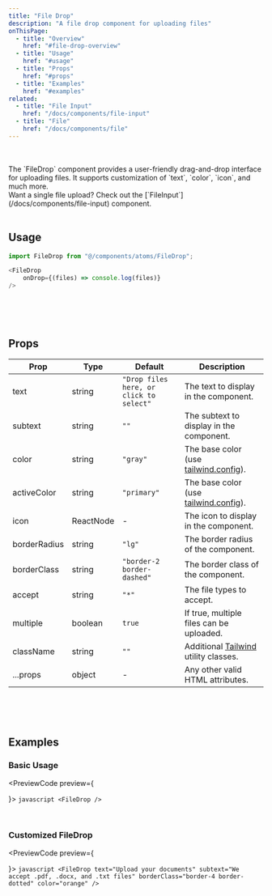 ```yaml
---
title: "File Drop"
description: "A file drop component for uploading files"
onThisPage:
  - title: "Overview"
    href: "#file-drop-overview"
  - title: "Usage"
    href: "#usage"
  - title: "Props"
    href: "#props"
  - title: "Examples"
    href: "#examples"
related:
  - title: "File Input"
    href: "/docs/components/file-input"
  - title: "File"
    href: "/docs/components/file"
---
```


<div id="file-drop-overview" />

<br/>

<div className="flex gap-4 mb-4 justify-center items-center">
    <FileDropDemo />
</div>

<br/>

<div>
    The `FileDrop` component provides a user-friendly drag-and-drop interface for uploading files.
    It supports customization of `text`, `color`, `icon`, and much more.
</div>

<Callout>
    Want a single file upload? Check out the [`FileInput`](/docs/components/file-input) component.
</Callout>

<br/>
<br/>
<Divider />

<div id="usage" />

## Usage

```javascript
import FileDrop from "@/components/atoms/FileDrop";

<FileDrop
    onDrop={(files) => console.log(files)}
/>
```

<br/>
<br/>
<br/>
<Divider />

<div id="props" />

## Props

| **Prop**     | **Type**  | **Default**                             | **Description**                                                 |
|--------------|-----------|-----------------------------------------|-----------------------------------------------------------------|
| text         | string    | `"Drop files here, or click to select"` | The text to display in the component.                           |
| subtext      | string    | `""`                                    | The subtext to display in the component.                        |
| color        | string    | `"gray"`                                | The base color (use [tailwind.config](/docs/tutorials/config)). |
| activeColor  | string    | `"primary"`                             | The base color (use [tailwind.config](/docs/tutorials/config)). |
| icon         | ReactNode | -                                       | The icon to display in the component.                           |
| borderRadius | string    | `"lg"`                                  | The border radius of the component.                             |
| borderClass  | string    | `"border-2 border-dashed"`              | The border class of the component.                              |
| accept       | string    | `"*"`                                   | The file types to accept.                                       |
| multiple     | boolean   | `true`                                  | If true, multiple files can be uploaded.                        |
| className    | string    | `""`                                    | Additional [Tailwind](https://tailwindcss.com) utility classes. |
| ...props     | object    | -                                       | Any other valid HTML attributes.                                |

<br/>
<br/>
<br/>
<Divider />

<div id="examples" />

## Examples

### Basic Usage

<PreviewCode preview={
    <div className="flex gap-4 mb-4 justify-center items-center">
        <FileDropDemo />
    </div>
}>
    ```javascript
    <FileDrop />
    ```
</PreviewCode>

<br />

### Customized FileDrop

<PreviewCode preview={
    <div className="flex gap-4 mb-4 justify-center items-center">
        <FileDropDemo
            text="Upload your documents"
            subtext="We accept .pdf, .docx, and .txt files"
            borderClass="border-4 border-dotted"
            color="orange"
        />
    </div>
}>
    ```javascript
    <FileDrop
        text="Upload your documents"
        subtext="We accept .pdf, .docx, and .txt files"
        borderClass="border-4 border-dotted"
        color="orange"
    />
    ```
</PreviewCode>

<br/>
<br/>
